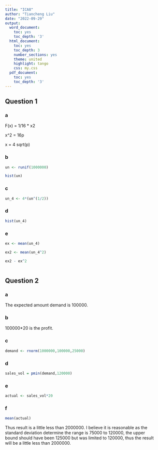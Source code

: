 ---
title: "ICA8"
author: "Tiancheng Liu"
date: "2022-09-29"
output:
  word_document:
    toc: yes
    toc_depth: '3'
  html_document:
    toc: yes
    toc_depth: 3
    number_sections: yes
    theme: united
    highlight: tango
    css: my.css
  pdf_document:
    toc: yes
    toc_depth: '3'
---


## Question 1

### a

F(x) = 1/16 * x2

x^2 = 16p

x = 4 sqrt(p)

### b

```{r}
un <- runif(1000000)

hist(un)

```


### c

```{r}
un_4 <- 4*(un^(1/2))
```


### d

```{r}
hist(un_4)
```


### e

```{r}
ex <- mean(un_4)

ex2 <- mean(un_4^2)

ex2 - ex^2
             
```


## Question 2

### a

The expected amount demand is 100000.

### b

100000*20 is the profit.

### c

```{r}
demand <- rnorm(1000000,100000,25000)
```


### d

```{r}
sales_vol = pmin(demand,120000)

```

### e

```{r}
actual <- sales_vol*20
```

### f

```{r}
mean(actual)
```

Thus result is a little less than 2000000. I believe it is reasonable as the standard deviation determine the range is 75000 to 120000, the upper bound should have been 125000 but was limited to 120000, thus the result will be a little less than 2000000.